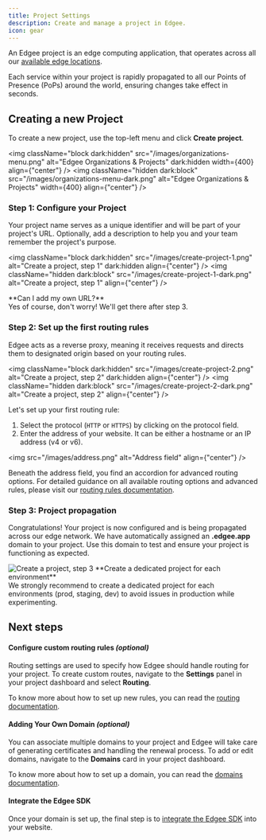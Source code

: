 ```yaml
---
title: Project Settings
description: Create and manage a project in Edgee.
icon: gear
---
```



<EdgeeSdk />

An Edgee project is an edge computing application, that operates across all 
our [available edge locations](/introduction/network-map). 

Each service within your project is rapidly propagated to all our 
Points of Presence (PoPs) around the world, ensuring changes take effect in seconds.

## Creating a new Project

To create a new project, use the top-left menu and click **Create project**.

<img
    className="block dark:hidden"
    src="/images/organizations-menu.png"
    alt="Edgee Organizations & Projects"
    dark:hidden
    width={400}
    align={"center"}
/>
<img
    className="hidden dark:block"
    src="/images/organizations-menu-dark.png"
    alt="Edgee Organizations & Projects"
    width={400}
    align={"center"}
/>

### Step 1: Configure your Project

Your project name serves as a unique identifier and will be part 
of your project's URL. Optionally, add a description to help you and your team remember the project's purpose.


<img
    className="block dark:hidden"
    src="/images/create-project-1.png"
    alt="Create a project, step 1"
    dark:hidden
    align={"center"}
/>
<img
    className="hidden dark:block"
    src="/images/create-project-1-dark.png"
    alt="Create a project, step 1"
    align={"center"}
/>

<Warning>
  **Can I add my own URL?**<br/>
  Yes of course, don't worry! We'll get there after step 3.
</Warning>

### Step 2: Set up the first routing rules

Edgee acts as a reverse proxy, meaning it receives requests and directs them to designated 
origin based on your routing rules.


<img
    className="block dark:hidden"
    src="/images/create-project-2.png"
    alt="Create a project, step 2"
    dark:hidden
    align={"center"}
/>
<img
    className="hidden dark:block"
    src="/images/create-project-2-dark.png"
    alt="Create a project, step 2"
    align={"center"}
/>


Let's set up your first routing rule:

1. Select the protocol (`HTTP` or `HTTPS`) by clicking on the protocol field.
2. Enter the address of your website. It can be either a hostname or an IP address (v4 or v6).

<img
  src="/images/address.png"
  alt="Address field"
  align={"center"}
/>

Beneath the address field, you find an accordion for advanced routing options. 
For detailed guidance on all available routing options and advanced rules, please visit our [routing rules documentation](/getting-started/routing).

### Step 3: Project propagation

Congratulations! Your project is now configured and is being propagated across our 
edge network. We have automatically assigned an **.edgee.app** domain to your project. 
Use this domain to test and ensure your project is functioning as expected.

<Frame>
  <img
    src="/images/create-project-3.png"
    alt="Create a project, step 3"
    align={"center"}
  />
</Frame>

<Warning>
  **Create a dedicated project for each environment**<br/>
  We strongly recommend to create a dedicated project for each environments (prod, staging, dev) to avoid issues in production while experimenting.
</Warning>

## Next steps

#### Configure custom routing rules _(optional)_

Routing settings are used to specify how Edgee should handle routing for your project.
To create custom routes, navigate to the **Settings** panel in your project dashboard and select **Routing**.

To know more about how to set up new rules, you can read the [routing documentation](/getting-started/routing).


#### Adding Your Own Domain _(optional)_

You can associate multiple domains to your project and Edgee will take care of generating certificates and handling the renewal process.
To add or edit domains, navigate to the **Domains** card in your project dashboard.

To know more about how to set up a domain, you can read the [domains documentation](/getting-started/domains).

#### Integrate the Edgee SDK

Once your domain is set up, the final step is to [integrate the Edgee SDK](/getting-started/sdk) into your website. 

